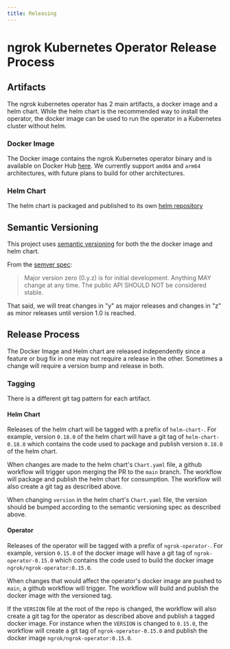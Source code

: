 ```yaml
---
title: Releasing
---
```


# ngrok Kubernetes Operator Release Process

## Artifacts

The ngrok kubernetes operator has 2 main artifacts, a docker image and a helm chart.
While the helm chart is the recommended way to install the operator, the
docker image can be used to run the operator in a Kubernetes cluster without helm.

### Docker Image

The Docker image contains the ngrok Kubernetes operator binary and is available on
Docker Hub [here](https://hub.docker.com/r/ngrok/ngrok-operator). We currently
support `amd64` and `arm64` architectures, with future plans to build for other architectures.

### Helm Chart

The helm chart is packaged and published to its own [helm repository](https://charts.ngrok.com/index.yaml)

## Semantic Versioning

This project uses [semantic versioning](https://semver.org/) for both the the docker image
and helm chart.

From the [semver spec](https://semver.org/#spec-item-4):

> Major version zero (0.y.z) is for initial development. Anything MAY change at any time. The public API SHOULD NOT be considered stable.

That said, we will treat changes in "y" as major releases and changes in "z" as minor releases until version 1.0 is reached.

## Release Process

The Docker Image and Helm chart are released independently since a feature or bug fix in one
may not require a release in the other. Sometimes a change will require a version bump and
release in both.

### Tagging

There is a different git tag pattern for each artifact.

#### Helm Chart

Releases of the helm chart will be tagged with a prefix of `helm-chart-`. For example, version `0.18.0`
of the helm chart will have a git tag of `helm-chart-0.18.0` which contains the code used to package
and publish version `0.18.0` of the helm chart.

When changes are made to the helm chart's `Chart.yaml` file, a github workflow will trigger upon
merging the PR to the `main` branch. The workflow will package and publish the helm chart for
consumption. The workflow will also create a git tag as described above.

When changing `version` in the helm chart's `Chart.yaml` file, the version should be bumped according
to the semantic versioning spec as described above.

#### Operator

Releases of the operator will be tagged with a prefix of `ngrok-operator-`. For example,
version `0.15.0` of the docker image will have a git tag of `ngrok-operator-0.15.0` which
contains the code used to build the docker image `ngrok/ngrok-operator:0.15.0`.

When changes that would affect the operator's docker image are pushed to `main`, a github workflow
will trigger. The workflow will build and publish the docker image with the versioned tag.

If the `VERSION` file at the root of the repo is changed, the workflow will also create a git tag
for the operator as described above and publish a tagged docker image. For instance when the
`VERSION` is changed to `0.15.0`, the workflow will create a git tag of `ngrok-operator-0.15.0`
and publish the docker image `ngrok/ngrok-operator:0.15.0`.

